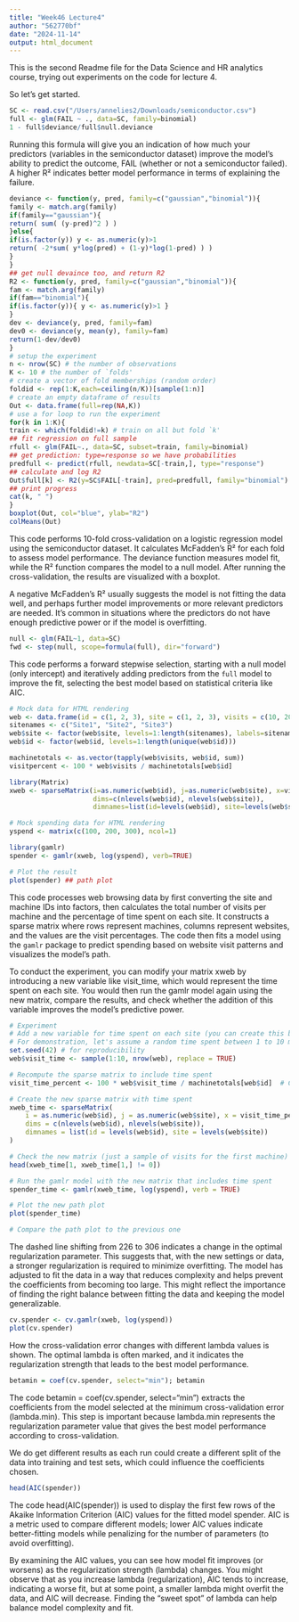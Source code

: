 ```yaml
---
title: "Week46 Lecture4"
author: "562770bf"
date: "2024-11-14"
output: html_document
---
```

This is the second Readme file for the Data Science and HR analytics course, trying out experiments on the code for lecture 4.

So let's get started. 
```r
SC <- read.csv("/Users/annelies2/Downloads/semiconductor.csv")
full <- glm(FAIL ~ ., data=SC, family=binomial)
1 - full$deviance/full$null.deviance
```
Running this formula will give you an indication of how much your predictors (variables in the semiconductor dataset) improve the model's ability to predict the outcome, FAIL (whether or not a semiconductor failed). A higher R² indicates better model performance in terms of explaining the failure.
```r
deviance <- function(y, pred, family=c("gaussian","binomial")){
family <- match.arg(family)
if(family=="gaussian"){
return( sum( (y-pred)^2 ) )
}else{
if(is.factor(y)) y <- as.numeric(y)>1
return( -2*sum( y*log(pred) + (1-y)*log(1-pred) ) )
}
}
## get null devaince too, and return R2
R2 <- function(y, pred, family=c("gaussian","binomial")){
fam <- match.arg(family)
if(fam=="binomial"){
if(is.factor(y)){ y <- as.numeric(y)>1 }
}
dev <- deviance(y, pred, family=fam)
dev0 <- deviance(y, mean(y), family=fam)
return(1-dev/dev0)
}
# setup the experiment
n <- nrow(SC) # the number of observations
K <- 10 # the number of `folds'
# create a vector of fold memberships (random order)
foldid <- rep(1:K,each=ceiling(n/K))[sample(1:n)]
# create an empty dataframe of results
Out <- data.frame(full=rep(NA,K))
# use a for loop to run the experiment
for(k in 1:K){
train <- which(foldid!=k) # train on all but fold `k'
## fit regression on full sample
rfull <- glm(FAIL~., data=SC, subset=train, family=binomial)
## get prediction: type=response so we have probabilities
predfull <- predict(rfull, newdata=SC[-train,], type="response")
## calculate and log R2
Out$full[k] <- R2(y=SC$FAIL[-train], pred=predfull, family="binomial")
## print progress
cat(k, " ")
}
boxplot(Out, col="blue", ylab="R2")
colMeans(Out)
```
This code performs 10-fold cross-validation on a logistic regression model using the semiconductor dataset. It calculates McFadden's R² for each fold to assess model performance. The deviance function measures model fit, while the R² function compares the model to a null model. After running the cross-validation, the results are visualized with a boxplot.

A negative McFadden's R² usually suggests the model is not fitting the data well, and perhaps further model improvements or more relevant predictors are needed. It’s common in situations where the predictors do not have enough predictive power or if the model is overfitting.
```r
null <- glm(FAIL~1, data=SC)
fwd <- step(null, scope=formula(full), dir="forward")
```
This code performs a forward stepwise selection, starting with a null model (only intercept) and iteratively adding predictors from the `full` model to improve the fit, selecting the best model based on statistical criteria like AIC.
```r
# Mock data for HTML rendering
web <- data.frame(id = c(1, 2, 3), site = c(1, 2, 3), visits = c(10, 20, 30)) 
sitenames <- c("Site1", "Site2", "Site3")
web$site <- factor(web$site, levels=1:length(sitenames), labels=sitenames)
web$id <- factor(web$id, levels=1:length(unique(web$id)))

machinetotals <- as.vector(tapply(web$visits, web$id, sum)) 
visitpercent <- 100 * web$visits / machinetotals[web$id]

library(Matrix)
xweb <- sparseMatrix(i=as.numeric(web$id), j=as.numeric(web$site), x=visitpercent,
                     dims=c(nlevels(web$id), nlevels(web$site)),
                     dimnames=list(id=levels(web$id), site=levels(web$site)))

# Mock spending data for HTML rendering
yspend <- matrix(c(100, 200, 300), ncol=1)

library(gamlr)
spender <- gamlr(xweb, log(yspend), verb=TRUE)

# Plot the result
plot(spender) ## path plot
```
This code processes web browsing data by first converting the site and machine IDs into factors, then calculates the total number of visits per machine and the percentage of time spent on each site. It constructs a sparse matrix where rows represent machines, columns represent websites, and the values are the visit percentages. The code then fits a model using the `gamlr` package to predict spending based on website visit patterns and visualizes the model's path.

To conduct the experiment, you can modify your matrix xweb by introducing a new variable like visit_time, which would represent the time spent on each site. You would then run the gamlr model again using the new matrix, compare the results, and check whether the addition of this variable improves the model's predictive power.
```r
# Experiment
# Add a new variable for time spent on each site (you can create this by multiplying visits by time per visit)
# For demonstration, let's assume a random time spent between 1 to 10 minutes on each site
set.seed(42) # for reproducibility
web$visit_time <- sample(1:10, nrow(web), replace = TRUE)

# Recompute the sparse matrix to include time spent
visit_time_percent <- 100 * web$visit_time / machinetotals[web$id]  # Calculate visit time percentages

# Create the new sparse matrix with time spent
xweb_time <- sparseMatrix(
    i = as.numeric(web$id), j = as.numeric(web$site), x = visit_time_percent,
    dims = c(nlevels(web$id), nlevels(web$site)),
    dimnames = list(id = levels(web$id), site = levels(web$site))
)

# Check the new matrix (just a sample of visits for the first machine)
head(xweb_time[1, xweb_time[1,] != 0])

# Run the gamlr model with the new matrix that includes time spent
spender_time <- gamlr(xweb_time, log(yspend), verb = TRUE)

# Plot the new path plot
plot(spender_time)

# Compare the path plot to the previous one
```
The dashed line shifting from 226 to 306 indicates a change in the optimal regularization parameter. This suggests that, with the new settings or data, a stronger regularization is required to minimize overfitting. The model has adjusted to fit the data in a way that reduces complexity and helps prevent the coefficients from becoming too large. This might reflect the importance of finding the right balance between fitting the data and keeping the model generalizable.
```r
cv.spender <- cv.gamlr(xweb, log(yspend))
plot(cv.spender)
```
How the cross-validation error changes with different lambda values is shown. The optimal lambda is often marked, and it indicates the regularization strength that leads to the best model performance.
```r
betamin = coef(cv.spender, select="min"); betamin
```
The code betamin = coef(cv.spender, select="min") extracts the coefficients from the model selected at the minimum cross-validation error (lambda.min). This step is important because lambda.min represents the regularization parameter value that gives the best model performance according to cross-validation.

We do get different results as each run could create a different split of the data into training and test sets, which could influence the coefficients chosen.

```r
head(AIC(spender))
```
The code head(AIC(spender)) is used to display the first few rows of the Akaike Information Criterion (AIC) values for the fitted model spender. AIC is a metric used to compare different models; lower AIC values indicate better-fitting models while penalizing for the number of parameters (to avoid overfitting).

By examining the AIC values, you can see how model fit improves (or worsens) as the regularization strength (lambda) changes. You might observe that as you increase lambda (regularization), AIC tends to increase, indicating a worse fit, but at some point, a smaller lambda might overfit the data, and AIC will decrease. Finding the "sweet spot" of lambda can help balance model complexity and fit.